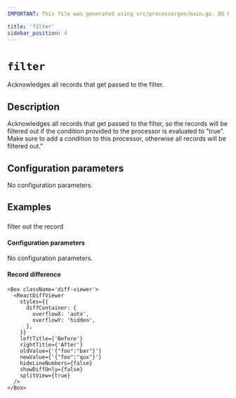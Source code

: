 ```yaml
---
IMPORTANT: This file was generated using src/processorgen/main.go. DO NOT EDIT.

title: 'filter'
sidebar_position: 4
---
```



# `filter`

Acknowledges all records that get passed to the filter.

## Description

Acknowledges all records that get passed to the filter, so the records will be filtered out if 
the condition provided to the processor is evaluated to "true".
Make sure to add a condition to this processor, otherwise all records will be filtered out."

## Configuration parameters

No configuration parameters.

## Examples

### 

filter out the record

#### Configuration parameters

No configuration parameters.

#### Record difference

```mdx-code-block
<Box className='diff-viewer'>
  <ReactDiffViewer
    styles={{
      diffContainer: {
        overflowX: 'auto',
        overflowY: 'hidden',
      },
    }}
    leftTitle={'Before'}
    rightTitle={'After'}
    oldValue={'{"foo":"bar"}'}
    newValue={'{"foo":"qux"}'}
    hideLineNumbers={false}
    showDiffOnly={false}
    splitView={true}
  />
</Box>
```

